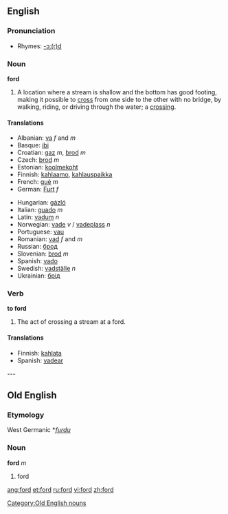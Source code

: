 {{see|Ford|FORD}}
==English==

===Pronunciation===
*Rhymes: [[Rhymes:English:-ɔː(r)d|-ɔː(r)d]]

===Noun===
'''ford'''

# A location where a stream is shallow and the bottom has good footing, making it possible to [[cross]] from one side to the other with no bridge, by walking, riding, or driving through the water; a [[crossing]].

====Translations====
{{top}}
*Albanian: [[va]] ''f'' and ''m''
*Basque: [[ibi]]
*Croatian: [[gaz]] ''m'', [[brod]] ''m''
*Czech: [[brod]] ''m''
*Estonian: [[koolmekoht]]
*Finnish: [[kahlaamo]], [[kahlauspaikka]]
*French: [[gué]] ''m''
*German: [[Furt]] ''f''
{{mid}}
*Hungarian: [[gázló]]
*Italian: [[guado]] ''m''
*Latin: [[vadum]] ''n''
*Norwegian: [[vade]] ''v'' / [[vadeplass]] ''n''
*Portuguese: [[vau]]
*Romanian: [[vad]] ''f'' and ''m''
*Russian: [[брод]]
*Slovenian: [[brod]] ''m''
*Spanish: [[vado]] {{m}}
*Swedish: [[vadställe]] ''n''
*Ukrainian: [[брід]]
{{bottom}}

===Verb===
'''to ford'''

# The act of crossing a stream at a ford.

====Translations====
*Finnish: [[kahlata]]
*Spanish: [[vadear]]

---

==Old English==
===Etymology===
West Germanic *''[[furdu]]''
===Noun===
'''ford''' ''m''

# ford

[[Category:Old English nouns]]

[[ang:ford]]
[[et:ford]]
[[ru:ford]]
[[vi:ford]]
[[zh:ford]]